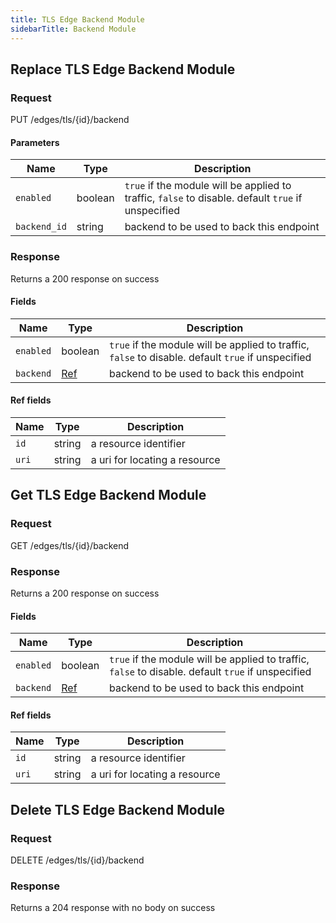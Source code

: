 ```yaml
---
title: TLS Edge Backend Module
sidebarTitle: Backend Module
---
```




## Replace TLS Edge Backend Module

### Request

PUT /edges/tls/\{id\}/backend

<TLSEdgeBackendModuleReplaceRequest />

#### Parameters

| Name         | Type    | Description                                                                                        |
| ------------ | ------- | -------------------------------------------------------------------------------------------------- |
| `enabled`    | boolean | `true` if the module will be applied to traffic, `false` to disable. default `true` if unspecified |
| `backend_id` | string  | backend to be used to back this endpoint                                                           |

### Response

Returns a 200 response on success

<TLSEdgeBackendModuleReplaceResponse />

#### Fields

| Name      | Type               | Description                                                                                        |
| --------- | ------------------ | -------------------------------------------------------------------------------------------------- |
| `enabled` | boolean            | `true` if the module will be applied to traffic, `false` to disable. default `true` if unspecified |
| `backend` | [Ref](#ref-fields) | backend to be used to back this endpoint                                                           |

#### Ref fields

| Name  | Type   | Description                   |
| ----- | ------ | ----------------------------- |
| `id`  | string | a resource identifier         |
| `uri` | string | a uri for locating a resource |

## Get TLS Edge Backend Module

### Request

GET /edges/tls/\{id\}/backend

<TLSEdgeBackendModuleGetRequest />

### Response

Returns a 200 response on success

<TLSEdgeBackendModuleGetResponse />

#### Fields

| Name      | Type               | Description                                                                                        |
| --------- | ------------------ | -------------------------------------------------------------------------------------------------- |
| `enabled` | boolean            | `true` if the module will be applied to traffic, `false` to disable. default `true` if unspecified |
| `backend` | [Ref](#ref-fields) | backend to be used to back this endpoint                                                           |

#### Ref fields

| Name  | Type   | Description                   |
| ----- | ------ | ----------------------------- |
| `id`  | string | a resource identifier         |
| `uri` | string | a uri for locating a resource |

## Delete TLS Edge Backend Module

### Request

DELETE /edges/tls/\{id\}/backend

<TLSEdgeBackendModuleDeleteRequest />

### Response

Returns a 204 response with no body on success
